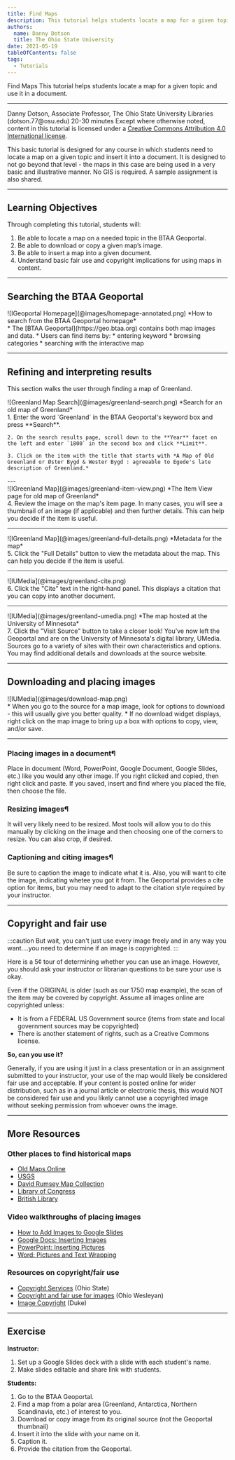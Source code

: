 ```yaml
---
title: Find Maps
description: This tutorial helps students locate a map for a given topic and use it in a document.
authors:
  name: Danny Dotson
  title: The Ohio State University
date: 2021-05-19
tableOfContents: false
tags:
  - Tutorials
---
```





<Slideshow>

<CoverSlide>
  <span slot="title">Find Maps</span>
  <span slot="subtitle">This tutorial helps students locate a map for a given topic and use it in a document.</span>
</CoverSlide>

---

<MetadataBlock>
  <Fragment slot="author">
    Danny Dotson, Associate Professor, The Ohio State University Libraries (dotson.77@osu.edu)
  </Fragment>
  <Fragment slot="time">
    20-30 minutes
  </Fragment>
  <Fragment slot="license">
    Except where otherwise noted, content in this tutorial is licensed under a <a href="https://creativecommons.org/licenses/by/4.0/">Creative Commons Attribution 4.0 International license</a>.
  </Fragment>
  
This basic tutorial is designed for any course in which students need to locate a map on a given topic and insert it into a document. It is designed to not go beyond that level - the maps in this case are being used in a very basic and illustrative manner. No GIS is required. A sample assignment is also shared.
</MetadataBlock>

---

## Learning Objectives

Through completing this tutorial, students will:

1. Be able to locate a map on a needed topic in the BTAA Geoportal.
1. Be able to download or copy a given map’s image.
1. Be able to insert a map into a given document.
1. Understand basic fair use and copyright implications for using maps in content.

---

## Searching the BTAA Geoportal
<TwoThirdsLayout>
  <div slot="left">
  ![IGeoportal Homepage](@images/homepage-annotated.png)
  *How to search from the BTAA Geoportal homepage*
   </div>
  <div slot="right">
  * The [BTAA Geoportal](https://geo.btaa.org) contains both map images and data.
  * Users can find items by:
    * entering keyword
    * browsing categories
    * searching with the interactive map
  </div>
</TwoThirdsLayout>

---

## Refining and interpreting results

This section walks the user through finding a map of Greenland.
<TwoThirdsLayout>
  <div slot="left">
  ![Greenland Map Search](@images/greenland-search.png)
    *Search for an old map of Greenland*
   </div>
  <div slot="right">

  <Steps>
    1. Enter the word `Greenland` in the BTAA Geoportal's keyword box and press **Search**.

    2. On the search results page, scroll down to the **Year** facet on the left and enter `1800` in the second box and click **Limit**.

    3. Click on the item with the title that starts with *A Map of Old Greenland or Øster Bygd & Wester Bygd : agreeable to Egede's late description of Greenland.*
  </Steps>
  </div>
</TwoThirdsLayout>
---
<TwoThirdsLayout>
  <div slot="left">
  ![IGreenland Map](@images/greenland-item-view.png)
    *The Item View page for old map of Greenland*
   </div>
  <div slot="right">
  <Steps>
  4. Review the image on the map's item page. In many cases, you will see a thumbnail of an image (if applicable) and then further details. This can help you decide if the item is useful.
  </Steps>
  </div>
</TwoThirdsLayout>

---
<TwoThirdsLayout>
  <div slot="left">
  ![IGreenland Map](@images/greenland-full-details.png)
  *Metadata for the map*
   </div>
  <div slot="right">
  <Steps>
  5. Click the "Full Details" button to view the metadata about the map. This can help you decide if the item is useful.
  </Steps>
  </div>
</TwoThirdsLayout>

---

<TwoThirdsLayout>
  <div slot="left">
  ![IUMedia](@images/greenland-cite.png)
   </div>
  <div slot="right">
  <Steps>
  6. Click the "Cite" text in the right-hand panel. This displays a citation that you can copy into another document.
  </Steps>
  </div>
</TwoThirdsLayout>

---

<TwoThirdsLayout>
  <div slot="left">
  ![IUMedia](@images/greenland-umedia.png)
  *The map hosted at the University of Minnesota*
   </div>
  <div slot="right">
  <Steps>
  7. Click the "Visit Source" button to take a closer look! You’ve now left the Geoportal and are on the University of Minnesota's digital library, UMedia. Sources go to a variety of sites with their own characteristics and options. You may find additional details and downloads at the source website.
  </Steps>
  </div>
</TwoThirdsLayout>


---

## Downloading and placing images

<TwoThirdsLayout>
  <div slot="left">
  ![IUMedia](@images/download-map.png)
   </div>
  <div slot="right">
  * When you go to the source for a map image, look for options to download - this will usually give you better quality.
  * If no download widget displays, right click on the map image to bring up a box with options to copy, view, and/or save.
  </div>
</TwoThirdsLayout>

---

### Placing images in a document¶

Place in document (Word, PowerPoint, Google Document, Google Slides, etc.) like you would any other image.
If you right clicked and copied, then right click and paste.
If you saved, insert and find where you placed the file, then choose the file.

### Resizing images¶

It will very likely need to be resized.
Most tools will allow you to do this manually by clicking on the image and then choosing one of the corners to resize.
You can also crop, if desired.

### Captioning and citing images¶

Be sure to caption the image to indicate what it is. Also, you will want to cite the image, indicating whetee you got it from.
The Geoportal provides a cite option for items, but you may need to adapt to the citation style required by your instructor.

---

## Copyright and fair use

:::caution
But wait, you can't just use every image freely and in any way you want….you need to determine if an image is copyrighted.
:::

Here is a 5¢ tour of determining whether you can use an image. However, you should ask your instructor or librarian questions to be sure your use is okay.

Even if the ORIGINAL is older (such as our 1750 map example), the scan of the item may be covered by copyright. Assume all images online are copyrighted unless:

* It is from a FEDERAL US Government source (items from state and local government sources may be copyrighted)
* There is another statement of rights, such as a Creative Commons license.

**So, can you use it?**

Generally, if you are using it just in a class presentation or in an assignment submitted to your instructor, your use of the map would likely be considered fair use and acceptable.
If your content is posted online for wider distribution, such as in a journal article or electronic thesis, this would NOT be considered fair use and you likely cannot use a copyrighted image without seeking permission from whoever owns the image.

---


## More Resources 

### Other places to find historical maps

* [Old Maps Online](https://www.oldmapsonline.org/)
* [USGS](https://www.usgs.gov/)
* [David Rumsey Map Collection](https://www.davidrumsey.com/)
* [Library of Congress](https://www.loc.gov/maps/)
* [British Library](https://www.bl.uk/subjects/maps)

### Video walkthroughs of placing images

* [How to Add Images to Google Slides](https://www.youtube.com/watch?v=0e97Vd4CyvE)
* [Google Docs: Inserting Images](https://www.youtube.com/watch?v=Niyiur2RluA)
* [PowerPoint: Inserting Pictures](https://www.youtube.com/watch?v=I-xlLwC4ERc)
* [Word: Pictures and Text Wrapping](https://www.youtube.com/watch?v=sqkEDw99szg)

### Resources on copyright/fair use

* [Copyright Services](https://library.osu.edu/copyright) (Ohio State)
* [Copyright and fair use for images](https://library.owu.edu/Images/Images_FairUse) (Ohio Wesleyan)
* [Image Copyright](https://guides.library.duke.edu/images/copyright-fair-use) (Duke)

---

## Exercise

**Instructor:**

1. Set up a Google Slides deck with a slide with each student's name.
2. Make slides editable and share link with students.

**Students:**

1. Go to the BTAA Geoportal.
2. Find a map from a polar area (Greenland, Antarctica, Northern Scandinavia, etc.) of interest to you.
3. Download or copy image from its original source (not the Geoportal thumbnail)
4. Insert it into the slide with your name on it.
5. Caption it.
6. Provide the citation from the Geoportal.


</Slideshow>